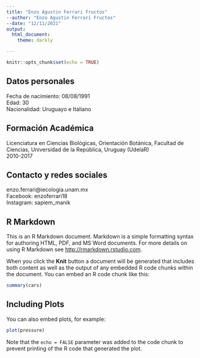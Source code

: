 ---
title: "Enzo Agustin Ferrari Fructos"
--author: "Enzo Agustin Ferrari Fructos"
--date: "12/11/2021"
output: 
  html_document:
    theme: darkly

---

```{r setup, include=FALSE}
knitr::opts_chunk$set(echo = TRUE)
```


## Datos personales

Fecha de nacimiento: 08/08/1991  
Edad: 30  
Nacionalidad: Uruguayo e Italiano  


## Formación Académica

Licenciatura en Ciencias Biológicas, Orientación Botánica, Facultad de Ciencias, Universidad de la República, Uruguay (UdelaR)  
2010-2017

## Contacto y redes sociales

enzo.ferrari@iecologia.unam.mx  
Facebook: enzoferrari18  
Instagram: sapiem_manik

## R Markdown

This is an R Markdown document. Markdown is a simple formatting syntax for authoring HTML, PDF, and MS Word documents. For more details on using R Markdown see <http://rmarkdown.rstudio.com>.

When you click the **Knit** button a document will be generated that includes both content as well as the output of any embedded R code chunks within the document. You can embed an R code chunk like this:

```{r cars}
summary(cars)
```

## Including Plots

You can also embed plots, for example:

```{r pressure, echo=FALSE}
plot(pressure)
```

Note that the `echo = FALSE` parameter was added to the code chunk to prevent printing of the R code that generated the plot.
